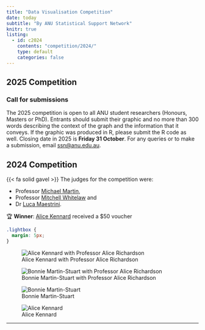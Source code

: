 ```yaml
---
title: "Data Visualisation Competition"
date: today
subtitle: "By ANU Statistical Support Network"
knitr: true
listing:
  - id: c2024
    contents: "competition/2024/"
    type: default
    categories: false
---
```


## 2025 Competition 


### <i class="fas fa-bullhorn"></i> Call for submissions

The 2025 competition is open to all ANU student researchers (Honours, Masters or PhD). Entrants should submit their graphic and no more than 300 words describing the context of the graph and the information that it conveys. If the graphic was produced in R, please submit the R code as well. Closing date in 2025 is **Friday 31 October**. For any queries or to make a submission, email [ssn@anu.edu.au](mailto:ssn@anu.edu.au).



## 2024 Competition

{{< fa solid gavel >}} The judges for the competition were:

- Professor [Michael Martin](https://researchportalplus.anu.edu.au/en/persons/michael-martin), 
- Professor [Mitchell Whitelaw](https://researchportalplus.anu.edu.au/en/persons/mitchell-whitelaw) and 
- Dr [Luca Maestrini](https://researchportalplus.anu.edu.au/en/persons/luca-maestrini).

🏆 **Winner**: [Alice Kennard](competition/2024/alice-kennard/) received a $50 voucher

```css
.lightbox {
  margin: 5px;
}
```


::: {layout-ncol=2}



![Alice Kennard with Professor Alice Richardson](/images/2024/IMG_5662_nice.jpg){.lightbox group="c2024"} 

![Bonnie Martin-Stuart with Professor Alice Richardson](/images/2024/IMG_3050.JPG){.lightbox group="c2024"}

![Bonnie Martin-Stuart](/images/2024/IMG_3052.JPG){.lightbox group="c2024"}

![Alice Kennard](/images/2024/IMG_5675_nice.jpg){.lightbox group="c2024"}
:::

---

::: {#c2024}


:::